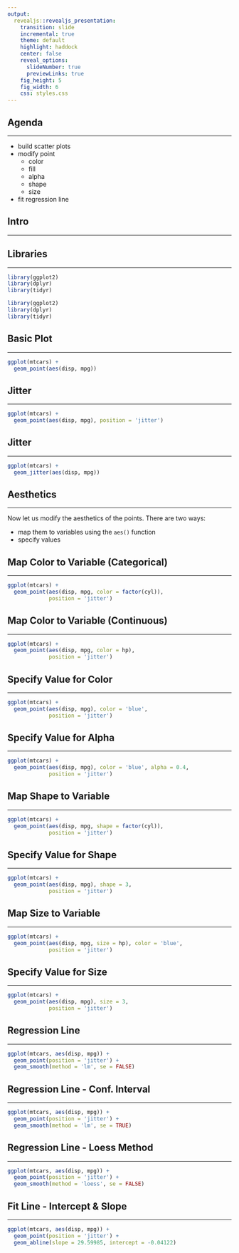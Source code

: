 ```yaml
---
output: 
  revealjs::revealjs_presentation:
    transition: slide
    incremental: true
    theme: default
    highlight: haddock
    center: false
    reveal_options:
      slideNumber: true
      previewLinks: true
    fig_height: 5
    fig_width: 6
    css: styles.css
---
```


## {data-background="thankyou.png"}

## Agenda

<hr>

- build scatter plots
- modify point
    - color
    - fill
    - alpha
    - shape
    - size
- fit regression line

## Intro

<hr>

## Libraries

<hr>

```r
library(ggplot2)
library(dplyr)
library(tidyr)
```

```r
library(ggplot2)
library(dplyr)
library(tidyr)
```

## Basic Plot

<hr>

```r
ggplot(mtcars) +
  geom_point(aes(disp, mpg))
```

## Jitter

<hr>

```r
ggplot(mtcars) +
  geom_point(aes(disp, mpg), position = 'jitter')
```

## Jitter

<hr>

```r
ggplot(mtcars) +
  geom_jitter(aes(disp, mpg))
```

## Aesthetics

<hr>

Now let us modify the aesthetics of the points. There are two ways:

- map them to variables using the `aes()` function
- specify values

## Map Color to Variable (Categorical)

<hr>

```r
ggplot(mtcars) +
  geom_point(aes(disp, mpg, color = factor(cyl)), 
             position = 'jitter')
```

## Map Color to Variable (Continuous)

<hr>

```r
ggplot(mtcars) +
  geom_point(aes(disp, mpg, color = hp), 
             position = 'jitter')
```

## Specify Value for Color

<hr>

```r
ggplot(mtcars) +
  geom_point(aes(disp, mpg), color = 'blue', 
             position = 'jitter')
```

## Specify Value for Alpha

<hr>

```r
ggplot(mtcars) +
  geom_point(aes(disp, mpg), color = 'blue', alpha = 0.4, 
             position = 'jitter')
```

## Map Shape to Variable

<hr>

```r
ggplot(mtcars) +
  geom_point(aes(disp, mpg, shape = factor(cyl)),
             position = 'jitter')
```

## Specify Value for Shape

<hr>

```r
ggplot(mtcars) +
  geom_point(aes(disp, mpg), shape = 3,
             position = 'jitter')
```

## Map Size to Variable

<hr>

```r
ggplot(mtcars) +
  geom_point(aes(disp, mpg, size = hp), color = 'blue',
             position = 'jitter')
```

## Specify Value for Size

<hr>

```r
ggplot(mtcars) +
  geom_point(aes(disp, mpg), size = 3,
             position = 'jitter')
```

## Regression Line

<hr>

```r
ggplot(mtcars, aes(disp, mpg)) +
  geom_point(position = 'jitter') +
  geom_smooth(method = 'lm', se = FALSE)
```

## Regression Line - Conf. Interval

<hr>

```r
ggplot(mtcars, aes(disp, mpg)) +
  geom_point(position = 'jitter') +
  geom_smooth(method = 'lm', se = TRUE)
```

## Regression Line - Loess Method

<hr>

```r
ggplot(mtcars, aes(disp, mpg)) +
  geom_point(position = 'jitter') +
  geom_smooth(method = 'loess', se = FALSE)
```

## Fit Line - Intercept & Slope

<hr>

```r
ggplot(mtcars, aes(disp, mpg)) +
  geom_point(position = 'jitter') +
  geom_abline(slope = 29.59985, intercept = -0.04122)
```

## {data-background="thankyou.png"}

<!-- To do: -->
<!--   - add intro slide -->
<!--   - add introduction -->
<!--   - section slide for aesthetics -->
<!--   - section for regression line -->
  